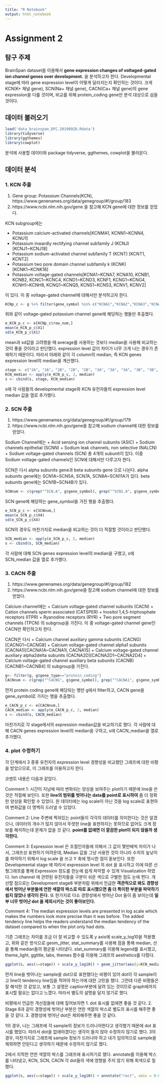 ```yaml
---
title: "R Notebook"
output: html_notebook
---
```


# Assignment 2
## 탐구 주제

BrainSpan dataset을 이용해서 __gene expression changes of voltaged-gated ion channel genes over development.__ 을 분석하고자 한다.
Developmental stage에 따라 gene expression level이 어떻게 달라지는지 확인하는 것이다.
크게 KCN(K+ 채널 gene), SCN(Na+ 채널 gene), CACN(Ca+ 채널 gene)의 gene expression을 다룰 것이며, 비교를 위해 protein_coding gene만 분석 대상으로 삼을 것이다.

## 데이터 불러오기

```r
load('data_brainspan_DFC.20190928.Rdata')
library(tidyverse)
library(ggthemes)
library(cowplot)
```

분석에 사용할 데이터와 package tidyverse, ggthemes, cowplot을 불러온다.

## 데이터 분석
### 1. KCN 추출

1) Gene group: Potassium Channels(KCN), https://www.genenames.org/data/genegroup/#!/group/183
2) https://www.ncbi.nlm.nih.gov/gene
을 참고해 KCN gene에 대한 정보를 얻었다.

KCN subgroup에는

+ Potassium calcium-activated channels[KCNMA1, KCNN1~KCNN4, KCNU1] 
+ Potassium inwardly rectifying channel subfamily J (KCNJ) [KCNJ1~KCNJ18]
+ Potassium sodium-activated channel subfamily T (KCNT) [KCNT1, KCNT2]
+ Potassium two pore domain channel subfamily k (KCNK) [KCNK1~KCNK18]
+ Potassium voltage-gated channels[KCNA1~KCNA7, KCNA10, KCNB1, KCNB2, KCNC1~KCNC4, KCND1~KCND3, KCNF1, KCNG1~KCNG4, KCNH1~KCNH8, KCNQ1~KCNQ5, KCNS1~KCNS3, KCNV1, KCNV2]

이 있다.
이 중 voltage-gated channel에 대해서만 분석하고자 한다.

```r
KCNp_c <- g %>% filter(gene_symbol %in% c("KCNA1","KCNA2","KCNA3","KCNA4","KCNA5","KCNA6","KCNA7", "KCNA10", "KCNB1", "KCNB2", "KCNC1", "KCNC2", "KCNC3","KCNC4", "KCND1", "KCND2", "KCND3", "KCNF1", "KCNG1", "KCNG2", "KCNG3", "KCNG4", "KCNH1", "KCNH2", "KCNH3", "KCNH4", "KCNH5","KCNH6","KCNH7","KCNH8", "KCNQ1", "KCNQ2", "KCNQ3", "KCNQ4", "KCNQ5", "KCNS1", "KCNS2", "KCNS3", "KCNV1", "KCNV2"))
```

위와 같이 voltage-gated potassium channel gene에 해당하는 행들만 추출했다.

```r
e_KCN_p_c <- e[KCNp_c$row_num,]
mean(e_KCN_p_c$X1)
sd(e_KCN_p_c$X1)
```

mean과 sd값을 고려했을 때 average를 사용하는 것보다 median을 사용해 비교하는 것이 좋을 것이라고 판단했다.
expression level 값이 차이가 너무 크게 나는 경우가 존재하기 때문이다.
따라서 아래와 같이 각 column의 median, 즉 KCN genes expression level의 median을 계산했다.

```r
stage <- c("2A", "2A", "2B", "2B", "2B", "3A", "3A", "3A", "3B", "3B", "3B", "3B", "4", "4", "4", "5", "5", "6", "6", "7", "7", "8", "8", "8", "9", "9", "9", "10", "10", "10", "11", "11", "11", "11", "11")
KCN_median <- apply(e_KCN_p_c, 2, median)
s <- cbind(s, stage, KCN_median)
```

s에 각 사람들의 developmental stage와 KCN 유전자들의 expression level median 값을 열로 추가했다.

### 2. SCN 추출

1) https://www.genenames.org/data/genegroup/#!/group/179
2) https://www.ncbi.nlm.nih.gov/gene을 참고해 sodium channel에 대한 정보를 얻었다.

Sodium Channel에는
+ Acid sensing ion channel subunits (ASIC)
+ Sodium channels epithelial (SCNN)
+ Sodium leak channels, non selective (NALCN)
+ Sodium voltage-gated channels (SCN)
총 4개의 subunit이 있다.
이중 Sodium voltage-gated channels인 SCN에 대해서만 다루고자 한다.

SCN은 다시 alpha subunits gene과 beta subunits gene 으로 나뉜다.
alpha subunits gene에는 SCN1A~SCN5A, SCN7A, SCN8A~SCN11A가 있다. 
beta subunits gene에는 SCN1B~SCN4B가 있다.

```r
SCNnum <- c(grep("^SCN.A", g$gene_symbol), grep("^SCN1.A", g$gene_symbol), grep("^SCN.B", g$gene_symbol))
```

SCN gene에 해당하는 gene_symbol을 가진 행을 추출했다.

```r
e_SCN_p_c <- e[SCNnum,] 
mean(e_SCN_p_c$X4)
sd(e_SCN_p_c$X4)
```

SCN의 경우도 마찬가지로 median을 비교하는 것이 더 적절할 것이라고 판단했다.

```r
SCN_median <- apply(e_SCN_p_c, 2, median)
s <- cbind(s, SCN_median)
```

각 사람에 대해 SCN genes expression level의 median을 구했고, s에 SCN_median 값을 열로 추가했다.

### 3. CACN 추출

1) https://www.genenames.org/data/genegroup/#!/group/182
2) https://www.ncbi.nlm.nih.gov/gene을 참고해 sodium channel에 대한 정보를 얻었다.

Calcium channel에는 
+ Calcium voltage-gated channel subunits (CACN)
+ Cation channels sperm associated (CATSPER)
+ Inositol 1,4,5-triphosphate receptors (ITPR)
+ Ryanodine receptors (RYR)
+ Two pore segment channels (TPCN)
의 subgroup을 가진다.
이 중 voltage-gated channel gene인 CACN만 확인하고자 한다.

CACN은 다시
+ Calcium channel auxiliary gamma subunits (CACNG)[CACNG1~CACNG8]
+ Calcium voltage-gated channel alpha1 subunits (CACNA1)[CACNA1A~CACNA1I, CACNA1S]
+ Calcium voltage-gated channel auxiliary alpha2delta subunits (CACNA2D)[CACNA2D1~CACNA2D4]
+ Calcium voltage-gated channel auxiliary beta subunits (CACNB)[CACNB1~CACNB4]
의 subgroup을 가진다.

```r
g<- filter(g, g$gene_type=="protein_coding")
CACNnum <- c(grep("^CACNG", g$gene_symbol), grep("^CACNA1", g$gene_symbol), grep("^CACNA2D", g$gene_symbol), grep("^CACNB", g$gene_symbol))
```

먼저 protein coding gene에 해당되는 행만 g에서 filter하고, CACN gene을 gene_symbol로 가지는 행을 추출했다.

```r
e_CACN_p_c <- e[CACNnum,]
CACN_median <- apply(e_CACN_p_c, 2, median)
s <- cbind(s, CACN_median)
```

마찬가지로 각 stage에서의 expression median값을 비교하기로 했다. 각 사람에 대해 CACN genes expression level의 median을 구하고, s에 CACN_median을 열로 추가했다.

### 4. plot 수정하기

각 단계에서 3 종류 유전자의 expression level 경향성을 비교했던 그래프에 대한 비평을 받았으므로, 이 그래프를 이용하고자 한다.

코멘트 내용은 다음과 같았다.

Comment 1: 시간이 지남에 따라 변화되는 양상을 보여주는 plot이기 때문에 line을 쓴 것은 적절해 보인다. 또한 __line의 범위를 벗어나는 data를 point로 표시하여__ 좀 더 정확한 양상을 확인할 수 있었다. 원 데이터에는 log scale이 아닌 것을 log scale로 표현하여 변화값을 더 명백히 드러낼 수 있었다. 

Comment 2: Line 주변에 찍혀있는 point들이 각각의 데이터를 의미한다는 것은 알겠으나,
데이터의 개수가 많지 않아서 뚜렷한 line을 표현하지는 못하므로 없어도 크게 정보를 해석하는데 문제가 없을 것 같다. __point를 없애면 더 깔끔한 plot이 되지 않을까 생각한다. __

Comment 3: Expression level 은 조절인자들에 의해서 그 값이 몇만배씩 차이가 나서, 그래프상 표현하기 어려운데, Median 값을 그냥 사용한 것이 아니라 수치의 높낮이를 파악하기 위해서 log scale 을 쓰고 Y 축에 명시한 점이 돋보인다. 또한 Developmental stage 에 따라서 expression level 의 dot 을 표시하고 이에 따른 선형그래프를 통해 Expression 정도를 한눈에 쉽게 파악할 수 있게 Visualization 하였다. Ion channel 에 관련된 유전자들을 구분이 쉬운 색으로 구별한 점도 눈에 띈다. 개선할 점으로는 Development stage8 부분처럼 위에서 언급한 __객관적으로 봐도 경향성에서 벗어난 부분들에 연한 색깔의 박스로 따로 표시했으면 좀 더 특이한 부분을 파악하기 쉽지 않았나 생각이 든다.__ 또 한가지로 다소 경향성에서 벗어난 Dot 들이 좀 보이는데 __일부 너무 벗어난 dot 을 제외시키는 것이 좋아보인다.__

Comment 4: The median expression levels are presented in log scale which makes the numbers look more precise than it was before. The added tendency line helps the readers understand the median tendency of the dataset compared to when the plot only had dots.

기존 그래프는 차이를 조금 더 잘 비교할 수 있도록 y axis에 scale_y_log10을 적용했고, 위와 같은 방식으로 geom_jitter, stat_summary를 사용해 점을 통해 median, 선을 통해 median들의 평균을 나타냈다. stat_summary를 이용해 legend를 표시했고, theme_light, ggtitle, labs, themes 함수를 이용해 그래프의 aesthetics를 다뤘다.

```r
ggplot(s, aes(x=stage)) + scale_y_log10() + geom_jitter(aes(y=KCN_median), size=1, width=0.1, alpha=0.4, color="red") + geom_jitter(aes(y=SCN_median), size=1, width=0.1, alpha=0.4, color="blue") + geom_jitter(aes(y=CACN_median), size=1, width=0.1,  alpha=0.4, color="darkgreen") + scale_x_discrete(limit=c("2A", "2B","3A", "3B", "4", "5", "6", "7", "8", "9", "10", "11")) + stat_summary(aes(y = KCN_median, group=1, color="KCN"), fun.y=mean, geom="line")+ stat_summary(aes(y = SCN_median, group=1, color="SCN"), fun.y=mean, geom="line") + stat_summary(aes(y = CACN_median, group=1, color="CACN"), fun.y=mean, geom="line") + scale_colour_manual(values=c("KCN"="red", "SCN"="blue", "CACN"="darkgreen"))+ theme_light() + ggtitle("Median Expression level of ion channel genes in BrainSpan Dataset") + labs(colour="", x="Developmental Stage", y="Median Expression level(log scale)") + theme(plot.title = element_text(family = "serif", face = "bold", hjust = 0.5, size = 15, color = "darkblue"), axis.title = element_text(family="serif", size = 9, color = "black"))
```

먼저 line을 벗어나는 sample을 dot으로 표현했다는 비평이 있어 dot이 각 sample이고 line이 tendency line임을 적어야 하는가에 대한 고민을 했다. 그런데 다른 비평들은 잘 해석한 것 같았고, 보통 그 설명은 caption부분에 달려 있는 것이므로 graph에까지 표시할 필요는 없다고 느꼈다. 따라서 별도의 설명을 달지 않기로 했다.

비평에서 언급한 개선점들에 대해 짚어보자면
1. dot 표시를 없애면 좋을 것 같다.
2. Stage 8과 같이 경향성에 벗어난 부분은 연한 색깔의 박스로 별도의 표시를 해주면 좋을 것 같다.
3. 경향성에 벗어난 dot은 제외해주면 좋을 것 같다.

1의 경우, 나는 그래프에 각 sample의 정보가 드러나야한다고 생각했기 때문에 dot 표시를 했었다. 따라서 dot을 없애야겠다는 생각이 들지 않아 수정하지 않기로 했다. 3의 경우, 마찬가지로 그래프에 sample 정보가 드러나야 하고 내가 임의적으로 sample을 제외하면 안된다고 생각하기 때문에 수정하지 않기로 했다.

2에서 지적한 연한 색깔의 박스를 그래프에 표시하기로 했다. annotate를 이용해 박스를 나타냈고, KCN, SCN, CACN 각 dot들의 색에 영향을 주지 않기 위해 회색으로 칠했다.

```r
ggplot(s, aes(x=stage)) + scale_y_log10() + annotate("rect", xmin = 9-0.3, xmax = 9.3, ymin = 0.5, ymax = 3, fill = "grey", color = "grey", alpha=0.3) + geom_jitter(aes(y=KCN_median), size=1, width=0.1, alpha=0.4, color="red") + geom_jitter(aes(y=SCN_median), size=1, width=0.1, alpha=0.4, color="blue") + geom_jitter(aes(y=CACN_median), size=1, width=0.1,  alpha=0.4, color="darkgreen") + scale_x_discrete(limit=c("2A", "2B","3A", "3B", "4", "5", "6", "7", "8", "9", "10", "11")) + stat_summary(aes(y = KCN_median, group=1, color="KCN"), fun.y=mean, geom="line")+ stat_summary(aes(y = SCN_median, group=1, color="SCN"), fun.y=mean, geom="line") + stat_summary(aes(y = CACN_median, group=1, color="CACN"), fun.y=mean, geom="line") + scale_colour_manual(values=c("KCN"="red", "SCN"="blue", "CACN"="darkgreen"))+ theme_light() + ggtitle("Median Expression level of ion channel genes in BrainSpan Dataset") + labs(colour="", x="Developmental Stage", y="Median Expression level(log scale)") + theme(plot.title = element_text(family = "serif", face = "bold", hjust = 0.5, size = 15, color = "darkblue"), axis.title = element_text(family="serif", size = 9, color = "black"))
```